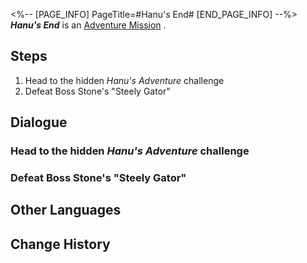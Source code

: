 <%-- [PAGE_INFO]
PageTitle=#Hanu's End#
[END_PAGE_INFO] --%>
{{Stub|Dialogue.}}
{{Mission Infobox
|id            = 8021502
|title         = 
|image         = <!--Mission Hanu's End.png-->
|type          = Adventure
|event_name    = 
|chapter       = 
|requirements  = 
* {{cx}}<!--Hidden Exploration Objective ID 8021506--> completed
* {{cx}}<!--Hidden Exploration Objective ID 8021404--> completed
* {{cx}}<!--Hidden Exploration Objective ID 8020232--> completed
|summary       = <!--official mission summary from Fate's Atlas-->
|characters    = Boss Stone; Theme Park Employee; Trailblazer
|startLocation = [[<!--starting world-->]] - [[<!--starting area-->]]
|world         = <!--starting world-->
|area          = <!--starting area-->
|prev          = 
|next          = 
|rewards       = Stellar Jade*30; Lost Crystal*3; Golden Limited - Aideen Token*1; Planet of Festivities Collectible Card*1 { text = Planet of Festivities Collectible Card &mdash; Planet of Festivities: Hanunue }; Credit*10,000
}}
'''''Hanu's End''''' is an [[Adventure Mission]]<!--in [world]-->.

==Steps==
# Head to the hidden ''Hanu's Adventure'' challenge
# Defeat Boss Stone's "Steely Gator"

<!--
==Gameplay Notes==

--><!--
==Trial Character==

-->
==Dialogue==
{{Stub Dialogue}}
{{Dialogue Start}}
:{{tx}}
{{Dialogue End}}

===Head to the hidden ''Hanu's Adventure'' challenge===
{{Mission Description|type=adventure|location=<!--to be added-->|update|Someone mysterious claiming to be from the Clock Studios Customer Service has invited you to experience the end story of ''Hanu's Adventure''...<br />What kind of a secret is hidden behind that little Brother Hanu's story?}}
{{Dialogue Start}}
:{{tx}}
{{Dialogue End}}

===Defeat Boss Stone's "Steely Gator"===
{{Mission Description|type=adventure|location=<!--to be added-->|update|The despicable Boss Stone created a steel crocodile impervious to weapons. Find a way to defeat it!<br />The Hanu Rocket cannot hurt the steel crocodile, but a powerful firework might turn the tables...}}
{{Dialogue Start}}
:{{tx}}
{{Dialogue End}}

==Other Languages==
{{Other Languages
|en   = Hanu's End
|zhs  = 哈努的末路
|zht  = 哈努的末路
|ja   = ハヌの末路
|ko   = 하누의 말로
|es   = El fin de Hanu
|fr   = La Chute de Hanu
|ru   = Последний путь Хану
|th   = จุดจบของ Hanu
|vi   = Kết Cục Của Hanu
|de   = Hanus Untergang
|id   = Akhir Hanu
|pt   = O Fim de Hanu
}}

==Change History==
{{Change History|2.2}}

